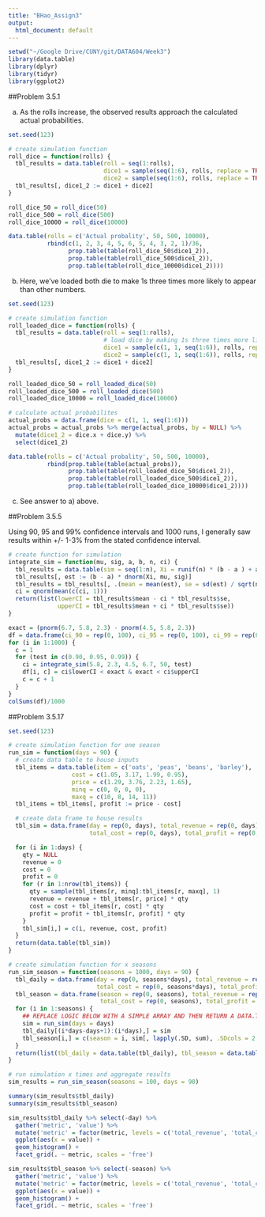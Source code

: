 ---
title: "BHao_Assign3"
output:
  html_document: default
---

```{r setup, include=FALSE, message=FALSE}
setwd("~/Google Drive/CUNY/git/DATA604/Week3")
library(data.table)
library(dplyr)
library(tidyr)
library(ggplot2)
```

##Problem 3.5.1

a) As the rolls increase, the observed results approach the calculated actual probabilities.    

```{r}
set.seed(123)

# create simulation function 
roll_dice = function(rolls) {
  tbl_results = data.table(roll = seq(1:rolls), 
                           dice1 = sample(seq(1:6), rolls, replace = TRUE),
                           dice2 = sample(seq(1:6), rolls, replace = TRUE))
  tbl_results[, dice1_2 := dice1 + dice2]
}

roll_dice_50 = roll_dice(50)
roll_dice_500 = roll_dice(500)
roll_dice_10000 = roll_dice(10000)

data.table(rolls = c('Actual probality', 50, 500, 10000), 
           rbind(c(1, 2, 3, 4, 5, 6, 5, 4, 3, 2, 1)/36, 
                 prop.table(table(roll_dice_50$dice1_2)),
                 prop.table(table(roll_dice_500$dice1_2)),
                 prop.table(table(roll_dice_10000$dice1_2))))
```

b) Here, we've loaded both die to make 1s three times more likely to appear than other numbers.  

```{r}
set.seed(123)

# create simulation function 
roll_loaded_dice = function(rolls) {
  tbl_results = data.table(roll = seq(1:rolls), 
                           # load dice by making 1s three times more likely to appear than other number
                           dice1 = sample(c(1, 1, seq(1:6)), rolls, replace = TRUE),
                           dice2 = sample(c(1, 1, seq(1:6)), rolls, replace = TRUE))
  tbl_results[, dice1_2 := dice1 + dice2]
}

roll_loaded_dice_50 = roll_loaded_dice(50)
roll_loaded_dice_500 = roll_loaded_dice(500)
roll_loaded_dice_10000 = roll_loaded_dice(10000)

# calculate actual probabilites
actual_probs = data.frame(dice = c(1, 1, seq(1:6)))
actual_probs = actual_probs %>% merge(actual_probs, by = NULL) %>%
  mutate(dice1_2 = dice.x + dice.y) %>%
  select(dice1_2) 

data.table(rolls = c('Actual probality', 50, 500, 10000), 
           rbind(prop.table(table(actual_probs)), 
                 prop.table(table(roll_loaded_dice_50$dice1_2)),
                 prop.table(table(roll_loaded_dice_500$dice1_2)),
                 prop.table(table(roll_loaded_dice_10000$dice1_2))))
```

c) See answer to a) above.  

##Problem 3.5.5

Using 90, 95 and 99% confidence intervals and 1000 runs, I generally saw results within +/- 1-3% from the stated confidence interval.  

```{r}
# create function for simulation
integrate_sim = function(mu, sig, a, b, n, ci) {
  tbl_results = data.table(sim = seq(1:n), Xi = runif(n) * (b - a ) + a)
  tbl_results[, est := (b - a) * dnorm(Xi, mu, sig)]
  tbl_results = tbl_results[, .(mean = mean(est), se = sd(est) / sqrt(n))]
  ci = qnorm(mean(c(ci, 1)))
  return(list(lowerCI = tbl_results$mean - ci * tbl_results$se,
              upperCI = tbl_results$mean + ci * tbl_results$se))
}

exact = (pnorm(6.7, 5.8, 2.3) - pnorm(4.5, 5.8, 2.3))
df = data.frame(ci_90 = rep(0, 100), ci_95 = rep(0, 100), ci_99 = rep(0, 100))
for (i in 1:1000) {
  c = 1
  for (test in c(0.90, 0.95, 0.99)) {
    ci = integrate_sim(5.8, 2.3, 4.5, 6.7, 50, test)
    df[i, c] = ci$lowerCI < exact & exact < ci$upperCI
    c = c + 1
  }
}
colSums(df)/1000
```

##Problem 3.5.17  

```{r}
set.seed(123)

# create simulation function for one season
run_sim = function(days = 90) {
  # create data table to house inputs
  tbl_items = data.table(item = c('oats', 'peas', 'beans', 'barley'),
                  cost = c(1.05, 3.17, 1.99, 0.95),
                  price = c(1.29, 3.76, 2.23, 1.65),
                  minq = c(0, 0, 0, 0),
                  maxq = c(10, 8, 14, 11))
  tbl_items = tbl_items[, profit := price - cost]

  # create data frame to house results
  tbl_sim = data.frame(day = rep(0, days), total_revenue = rep(0, days), 
                       total_cost = rep(0, days), total_profit = rep(0, days))

  for (i in 1:days) {
    qty = NULL
    revenue = 0
    cost = 0
    profit = 0
    for (r in 1:nrow(tbl_items)) {
      qty = sample(tbl_items[r, minq]:tbl_items[r, maxq], 1)
      revenue = revenue + tbl_items[r, price] * qty
      cost = cost + tbl_items[r, cost] * qty
      profit = profit + tbl_items[r, profit] * qty
    }
    tbl_sim[i,] = c(i, revenue, cost, profit)
  }
  return(data.table(tbl_sim))
}

# create simulation function for x seasons
run_sim_season = function(seasons = 1000, days = 90) {
  tbl_daily = data.frame(day = rep(0, seasons*days), total_revenue = rep(0, seasons*days), 
                         total_cost = rep(0, seasons*days), total_profit = rep(0, seasons*days))
  tbl_season = data.frame(season = rep(0, seasons), total_revenue = rep(0, seasons), 
                          total_cost = rep(0, seasons), total_profit = rep(0, seasons))
  for (i in 1:seasons) {
    ## REPLACE LOGIC BELOW WITH A SIMPLE ARRAY AND THEN RETURN A DATA.TABLE 
    sim = run_sim(days = days)
    tbl_daily[(i*days-days+1):(i*days),] = sim
    tbl_season[i,] = c(season = i, sim[, lapply(.SD, sum), .SDcols = 2:4])
  }
  return(list(tbl_daily = data.table(tbl_daily), tbl_season = data.table(tbl_season)))
}

# run simulation x times and aggregate results
sim_results = run_sim_season(seasons = 100, days = 90)

summary(sim_results$tbl_daily)
summary(sim_results$tbl_season)

sim_results$tbl_daily %>% select(-day) %>%
  gather('metric', 'value') %>%
  mutate('metric' = factor(metric, levels = c('total_revenue', 'total_cost', 'total_profit'))) %>%
  ggplot(aes(x = value)) +
  geom_histogram() +
  facet_grid(. ~ metric, scales = 'free')

sim_results$tbl_season %>% select(-season) %>%
  gather('metric', 'value') %>%
  mutate('metric' = factor(metric, levels = c('total_revenue', 'total_cost', 'total_profit'))) %>%
  ggplot(aes(x = value)) +
  geom_histogram() +
  facet_grid(. ~ metric, scales = 'free')
```

